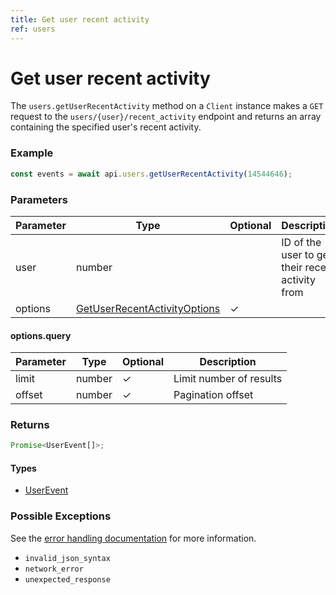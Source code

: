 ```yaml
---
title: Get user recent activity
ref: users
---
```


# Get user recent activity

The `users.getUserRecentActivity` method on a `Client` instance makes a `GET` request to the `users/{user}/recent_activity` endpoint and returns an array containing the specified user's recent activity.

### Example

```ts
const events = await api.users.getUserRecentActivity(14544646);
```

### Parameters

| Parameter | Type                                                                         | Optional | Description                                      |
| --------- | ---------------------------------------------------------------------------- | -------- | ------------------------------------------------ |
| user      | number                                                                       |          | ID of the user to get their recent activity from |
| options   | [GetUserRecentActivityOptions](/references/get-user-recent-activity-options) | ✓        |                                                  |

#### options.query

| Parameter | Type   | Optional | Description             |
| --------- | ------ | -------- | ----------------------- |
| limit     | number | ✓        | Limit number of results |
| offset    | number | ✓        | Pagination offset       |

### Returns

```ts
Promise<UserEvent[]>;
```

#### Types

- [UserEvent](/references/user-event)

### Possible Exceptions

See the [error handling documentation](/extras/error-handling) for more information.

- `invalid_json_syntax`
- `network_error`
- `unexpected_response`

